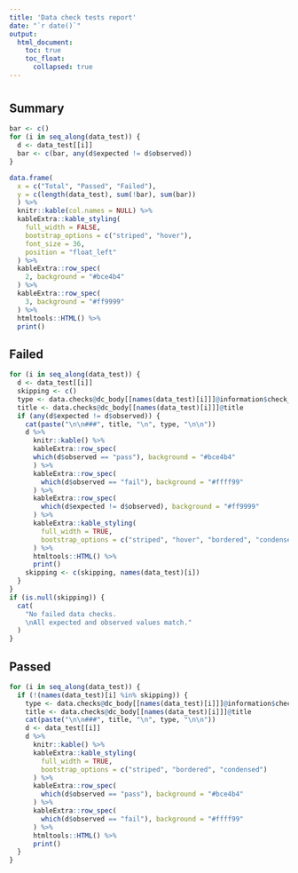 ```yaml
---
title: 'Data check tests report'
date: "`r date()`"
output:
  html_document:
    toc: true
    toc_float:
      collapsed: true
---
```


# {.tabset .tabset-pills}

## Summary

```r
bar <- c()
for (i in seq_along(data_test)) {
  d <- data_test[[i]]
  bar <- c(bar, any(d$expected != d$observed))
}

data.frame(
  x = c("Total", "Passed", "Failed"),
  y = c(length(data_test), sum(!bar), sum(bar))
  ) %>%
  knitr::kable(col.names = NULL) %>%
  kableExtra::kable_styling(
    full_width = FALSE,
    bootstrap_options = c("striped", "hover"),
    font_size = 36,
    position = "float_left"
  ) %>%
  kableExtra::row_spec(
    2, background = "#bce4b4"
  ) %>%
  kableExtra::row_spec(
    3, background = "#ff9999"
  ) %>%
  htmltools::HTML() %>%
  print()
```

## Failed

```r
for (i in seq_along(data_test)) {
  d <- data_test[[i]]
  skipping <- c()
  type <- data.checks@dc_body[[names(data_test)[i]]]@information$check_type
  title <- data.checks@dc_body[[names(data_test)[i]]]@title
  if (any(d$expected != d$observed)) {
    cat(paste("\n\n###", title, "\n", type, "\n\n"))
    d %>%
      knitr::kable() %>%
      kableExtra::row_spec(
      which(d$observed == "pass"), background = "#bce4b4"
      ) %>%
      kableExtra::row_spec(
        which(d$observed == "fail"), background = "#ffff99"
      ) %>%
      kableExtra::row_spec(
        which(d$expected != d$observed), background = "#ff9999"
      ) %>%
      kableExtra::kable_styling(
        full_width = TRUE,
        bootstrap_options = c("striped", "hover", "bordered", "condensed")
      ) %>%
      htmltools::HTML() %>%
      print()
    skipping <- c(skipping, names(data_test)[i])
  }
}
if (is.null(skipping)) {
  cat(
    "No failed data checks. 
    \nAll expected and observed values match."
  )
}
``` 

## Passed

```r
for (i in seq_along(data_test)) {
  if (!(names(data_test)[i] %in% skipping)) {
    type <- data.checks@dc_body[[names(data_test)[i]]]@information$check_type
    title <- data.checks@dc_body[[names(data_test)[i]]]@title
    cat(paste("\n\n###", title, "\n", type, "\n\n"))
    d <- data_test[[i]]
    d %>%
      knitr::kable() %>%
      kableExtra::kable_styling(
        full_width = TRUE,
        bootstrap_options = c("striped", "bordered", "condensed")
      ) %>%
      kableExtra::row_spec(
        which(d$observed == "pass"), background = "#bce4b4"
      ) %>%
      kableExtra::row_spec(
        which(d$observed == "fail"), background = "#ffff99"
      ) %>%
      htmltools::HTML() %>%
      print()
  }
}
```